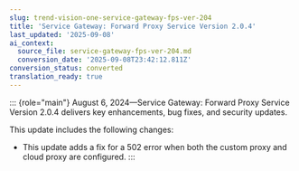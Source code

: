 ```yaml
---
slug: trend-vision-one-service-gateway-fps-ver-204
title: 'Service Gateway: Forward Proxy Service Version 2.0.4'
last_updated: '2025-09-08'
ai_context:
  source_file: service-gateway-fps-ver-204.md
  conversion_date: '2025-09-08T23:42:12.811Z'
conversion_status: converted
translation_ready: true
---
```


::: {role="main"}
August 6, 2024—Service Gateway: Forward Proxy Service Version 2.0.4 delivers key enhancements, bug fixes, and security updates.

This update includes the following changes:

- This update adds a fix for a 502 error when both the custom proxy and cloud proxy are configured.
:::
